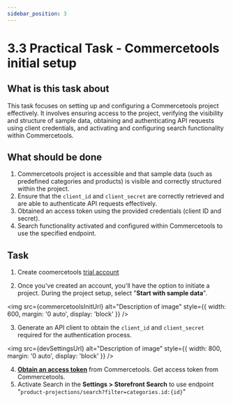 ```yaml
---
sidebar_position: 3
---
```


# 3.3 Practical Task - Commercetools initial setup

## What is this task about

This task focuses on setting up and configuring a Commercetools project effectively.
It involves ensuring access to the project, verifying the visibility and structure of sample data,
obtaining and authenticating API requests using client credentials, and activating and configuring search
functionality within Commercetools.


## What should be done

1. Commercetools project is accessible and that sample data (such as predefined categories and products) is visible and correctly structured within the project.
2. Ensure that the `client_id` and `client_secret` are correctly retrieved and are able to authenticate API requests effectively.
3. Obtained an access token using the provided credentials (client ID and secret).
4. Search functionality activated and configured within Commercetools to use the specified endpoint.


## Task

1. Create coomercetools [trial account](https://commercetools.com/free-trial)

2. Once you've created an account, you'll have the option to initiate a project. During the project setup, select "**Start with sample data**".

<img src={commercetoolsInitUrl} alt="Description of image" style={{
  width: 600,
  margin: '0 auto',
  display: 'block'
}} />

3. Generate an API client to obtain the `client_id` and `client_secret` required for the authentication process.

<img src={devSettingsUrl} alt="Description of image" style={{
  width: 800,
  margin: '0 auto',
  display: 'block'
}} />


4. **[Obtain an access token](https://docs.commercetools.com/api/authorization)** from Commercetools. Get access token from Commercetools.
5. Activate Search in the **Settings > Storefront Search** to use endpoint "`product-projections/search?filter=categories.id:{id}`"
